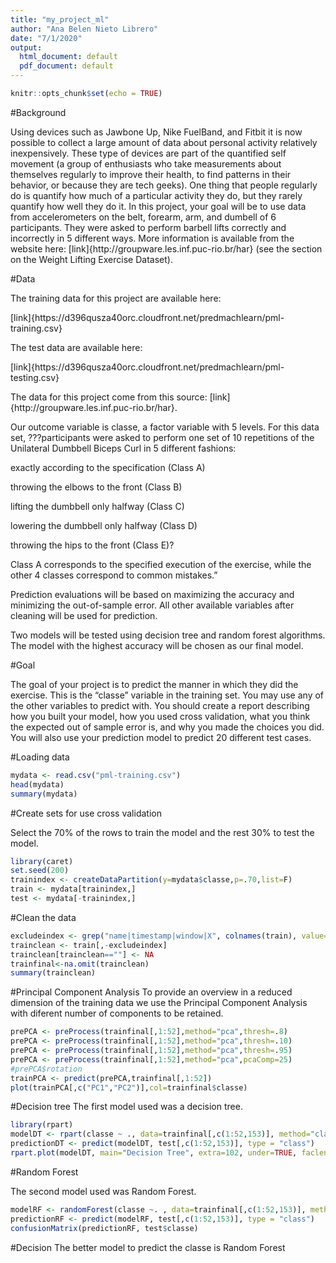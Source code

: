 ```yaml
---
title: "my_project_ml"
author: "Ana Belen Nieto Librero"
date: "7/1/2020"
output:
  html_document: default
  pdf_document: default
---
```


```r
knitr::opts_chunk$set(echo = TRUE)
```

#Background

Using devices such as Jawbone Up, Nike FuelBand, and Fitbit it is now possible to collect a large amount of data about personal activity relatively inexpensively. These type of devices are part of the quantified self movement (a group of enthusiasts who take measurements about themselves regularly to improve their health, to find patterns in their behavior, or because they are tech geeks). One thing that people regularly do is quantify how much of a particular activity they do, but they rarely quantify how well they do it. In this project, your goal will be to use data from accelerometers on the belt, forearm, arm, and dumbell of 6 participants. They were asked to perform barbell lifts correctly and incorrectly in 5 different ways. More information is available from the website here: [link]{http://groupware.les.inf.puc-rio.br/har} (see the section on the Weight Lifting Exercise Dataset).

#Data

The training data for this project are available here:

[link]{https://d396qusza40orc.cloudfront.net/predmachlearn/pml-training.csv}

The test data are available here:

[link]{https://d396qusza40orc.cloudfront.net/predmachlearn/pml-testing.csv}

The data for this project come from this source: [link]{http://groupware.les.inf.puc-rio.br/har}. 


Our outcome variable is classe, a factor variable with 5 levels. For this data set, ???participants were asked to perform one set of 10 repetitions of the Unilateral Dumbbell Biceps Curl in 5 different fashions:

exactly according to the specification (Class A)

throwing the elbows to the front (Class B)

lifting the dumbbell only halfway (Class C)

lowering the dumbbell only halfway (Class D)

throwing the hips to the front (Class E)?

Class A corresponds to the specified execution of the exercise, while the other 4 classes correspond to common mistakes." 


Prediction evaluations will be based on maximizing the accuracy and minimizing the out-of-sample error. All other available variables after cleaning will be used for prediction. 


Two models will be tested using decision tree and random forest algorithms. The model with the highest accuracy will be chosen as our final model.


#Goal

The goal of your project is to predict the manner in which they did the exercise. This is the "classe" variable in the training set. You may use any of the other variables to predict with. You should create a report describing how you built your model, how you used cross validation, what you think the expected out of sample error is, and why you made the choices you did. You will also use your prediction model to predict 20 different test cases.

#Loading data

```r
mydata <- read.csv("pml-training.csv")
head(mydata)
summary(mydata)
```

#Create sets for use cross validation

Select the 70% of the rows to train the model and the rest 30% to test the model.

```r
library(caret)
set.seed(200)
trainindex <- createDataPartition(y=mydata$classe,p=.70,list=F)
train <- mydata[trainindex,]
test <- mydata[-trainindex,]
```

#Clean the data
```r
excludeindex <- grep("name|timestamp|window|X", colnames(train), value=F) 
trainclean <- train[,-excludeindex]
trainclean[trainclean==""] <- NA
trainfinal<-na.omit(trainclean)
summary(trainclean)
```


#Principal Component Analysis
To provide an overview in a reduced dimension of the training data we use the Principal Component Analysis with diferent number of components to be retained.

```r
prePCA <- preProcess(trainfinal[,1:52],method="pca",thresh=.8) 
prePCA <- preProcess(trainfinal[,1:52],method="pca",thresh=.10) 
prePCA <- preProcess(trainfinal[,1:52],method="pca",thresh=.95)
prePCA <- preProcess(trainfinal[,1:52],method="pca",pcaComp=25) 
#prePCA$rotation
trainPCA <- predict(prePCA,trainfinal[,1:52])
plot(trainPCA[,c("PC1","PC2")],col=trainfinal$classe)
```

#Decision tree
The first model used was a decision tree.
```r
library(rpart)
modelDT <- rpart(classe ~ ., data=trainfinal[,c(1:52,153)], method="class")
predictionDT <- predict(modelDT, test[,c(1:52,153)], type = "class")
rpart.plot(modelDT, main="Decision Tree", extra=102, under=TRUE, faclen=0)
```


#Random Forest

The second model used was Random Forest.

```r
modelRF <- randomForest(classe ~. , data=trainfinal[,c(1:52,153)], method="class")
predictionRF <- predict(modelRF, test[,c(1:52,153)], type = "class")
confusionMatrix(predictionRF, test$classe)
```

#Decision
The better model to predict the classe is Random Forest




